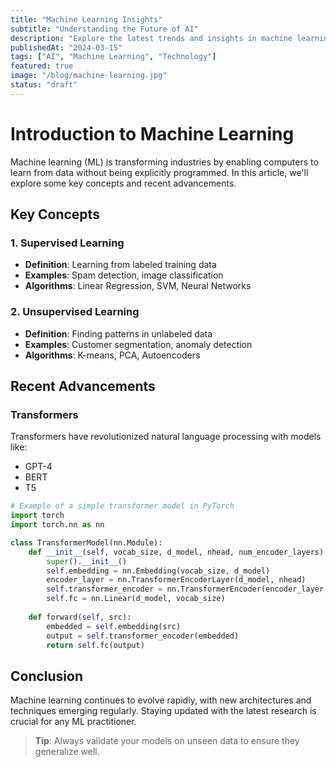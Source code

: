 ```yaml
---
title: "Machine Learning Insights"
subtitle: "Understanding the Future of AI"
description: "Explore the latest trends and insights in machine learning and artificial intelligence, from neural networks to practical applications."
publishedAt: "2024-03-15"
tags: ["AI", "Machine Learning", "Technology"]
featured: true
image: "/blog/machine-learning.jpg"
status: "draft"
---
```


# Introduction to Machine Learning

Machine learning (ML) is transforming industries by enabling computers to learn from data without being explicitly programmed. In this article, we'll explore some key concepts and recent advancements.

## Key Concepts

### 1. Supervised Learning
- **Definition**: Learning from labeled training data
- **Examples**: Spam detection, image classification
- **Algorithms**: Linear Regression, SVM, Neural Networks

### 2. Unsupervised Learning
- **Definition**: Finding patterns in unlabeled data
- **Examples**: Customer segmentation, anomaly detection
- **Algorithms**: K-means, PCA, Autoencoders

## Recent Advancements

### Transformers
Transformers have revolutionized natural language processing with models like:
- GPT-4
- BERT
- T5

```python
# Example of a simple transformer model in PyTorch
import torch
import torch.nn as nn

class TransformerModel(nn.Module):
    def __init__(self, vocab_size, d_model, nhead, num_encoder_layers):
        super().__init__()
        self.embedding = nn.Embedding(vocab_size, d_model)
        encoder_layer = nn.TransformerEncoderLayer(d_model, nhead)
        self.transformer_encoder = nn.TransformerEncoder(encoder_layer, num_encoder_layers)
        self.fc = nn.Linear(d_model, vocab_size)
    
    def forward(self, src):
        embedded = self.embedding(src)
        output = self.transformer_encoder(embedded)
        return self.fc(output)
```

## Conclusion

Machine learning continues to evolve rapidly, with new architectures and techniques emerging regularly. Staying updated with the latest research is crucial for any ML practitioner.

> **Tip**: Always validate your models on unseen data to ensure they generalize well.
